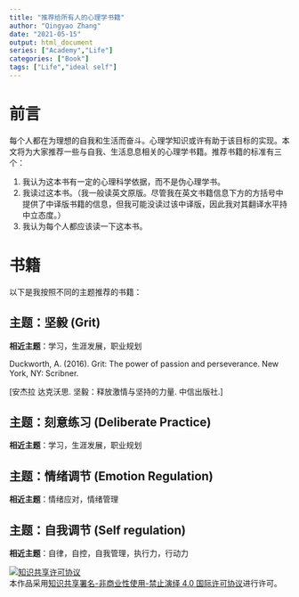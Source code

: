 ```yaml
---
title: "推荐给所有人的心理学书籍"
author: "Qingyao Zhang"
date: "2021-05-15"
output: html_document
series: ["Academy","Life"]
categories: ["Book"]
tags: ["Life","ideal self"]
---
```


# 前言

每个人都在为理想的自我和生活而奋斗。心理学知识或许有助于该目标的实现。本文将为大家推荐一些与自我、生活息息相关的心理学书籍。推荐书籍的标准有三个：

1. 我认为这本书有一定的心理科学依据，而不是伪心理学书。
2. 我读过这本书。（我一般读英文原版。尽管我在英文书籍信息下方的方括号中提供了中译版书籍的信息，但我可能没读过该中译版，因此我对其翻译水平持中立态度。）
3. 我认为每个人都应该读一下这本书。

# 书籍

以下是我按照不同的主题推荐的书籍：

## 主题：坚毅 (Grit)

**相近主题**：学习，生涯发展，职业规划

Duckworth, A. (2016). Grit: The power of passion and perseverance. New York, NY: Scribner.

[安杰拉 达克沃思. 坚毅：释放激情与坚持的力量. 中信出版社.]

## 主题：刻意练习 (Deliberate Practice)

**相近主题**：学习，生涯发展，职业规划


## 主题：情绪调节 (Emotion Regulation)

**相近主题**：情绪应对，情绪管理


## 主题：自我调节 (Self regulation)

**相近主题**：自律，自控，自我管理，执行力，行动力


<a rel="license" href="http://creativecommons.org/licenses/by-nc-nd/4.0/"><img alt="知识共享许可协议" style="border-width:0" src="https://i.creativecommons.org/l/by-nc-nd/4.0/88x31.png" /></a><br />本作品采用<a rel="license" href="http://creativecommons.org/licenses/by-nc-nd/4.0/">知识共享署名-非商业性使用-禁止演绎 4.0 国际许可协议</a>进行许可。